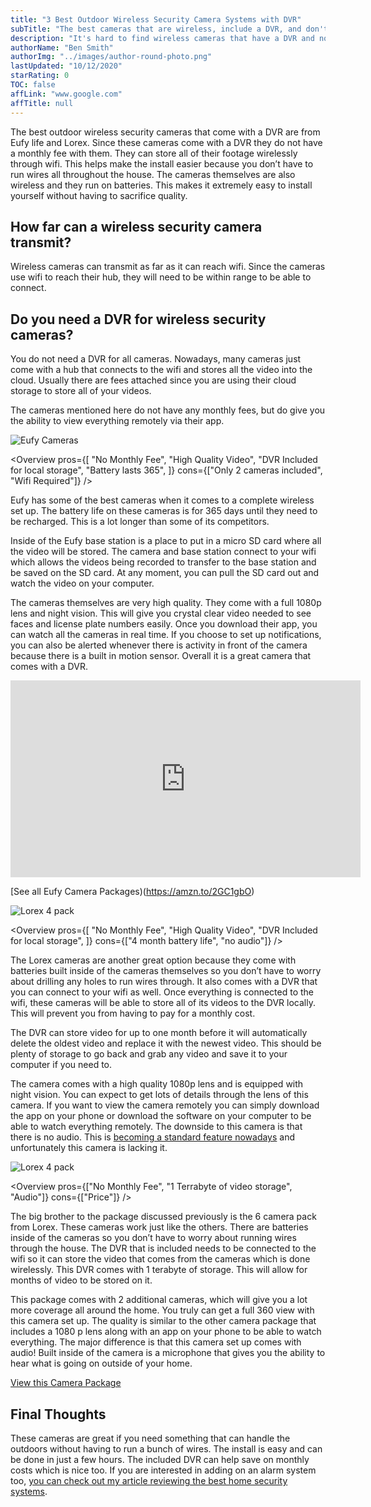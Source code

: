 ```yaml
---
title: "3 Best Outdoor Wireless Security Camera Systems with DVR"
subTitle: "The best cameras that are wireless, include a DVR, and don't have a monthly cost"
description: "It's hard to find wireless cameras that have a DVR and no monthly price. These cameras are my top picks to help people avoid a monthly cost and that are easy to install."
authorName: "Ben Smith"
authorImg: "../images/author-round-photo.png"
lastUpdated: "10/12/2020"
starRating: 0
TOC: false
affLink: "www.google.com"
affTitle: null
---
```



The best outdoor wireless security cameras that come with a DVR are from Eufy life and Lorex. Since these cameras come with a DVR they do not have a monthly fee with them. They can store all of their footage wirelessly through wifi. This helps make the install easier because you don’t have to run wires all throughout the house. The cameras themselves are also wireless and they run on batteries. This makes it extremely easy to install yourself without having to sacrifice quality.

## How far can a wireless security camera transmit?

Wireless cameras can transmit as far as it can reach wifi. Since the cameras use wifi to reach their hub, they will need to be within range to be able to connect.

## Do you need a DVR for wireless security cameras?

You do not need a DVR for all cameras. Nowadays, many cameras just come with a hub that connects to the wifi and stores all the video into the cloud. Usually there are fees attached since you are using their cloud storage to store all of your videos.

The cameras mentioned here do not have any monthly fees, but do give you the ability to view everything remotely via their app.

<StickyHeader title="Eufy Cameras" link="https://amzn.to/2GC1gbO" id="Eufy" />

![Eufy Cameras](../images/wireless-cameras/eufy-life.jpg)

<Overview
  pros={[
    "No Monthly Fee",
    "High Quality Video",
    "DVR Included for local storage",
    "Battery lasts 365",
  ]}
  cons={["Only 2 cameras included", "Wifi Required"]}
/>

Eufy has some of the best cameras when it comes to a complete wireless set up. The battery life on these cameras is for 365 days until they need to be recharged. This is a lot longer than some of its competitors.

Inside of the Eufy base station is a place to put in a micro SD card where all the video will be stored. The camera and base station connect to your wifi which allows the videos being recorded to transfer to the base station and be saved on the SD card. At any moment, you can pull the SD card out and watch the video on your computer.

The cameras themselves are very high quality. They come with a full 1080p lens and night vision. This will give you crystal clear video needed to see faces and license plate numbers easily. Once you download their app, you can watch all the cameras in real time. If you choose to set up notifications, you can also be alerted whenever there is activity in front of the camera because there is a built in motion sensor. Overall it is a great camera that comes with a DVR.

<iframe
  width="560"
  height="315"
  src="https://www.youtube.com/embed/qLLE0dRzMpM"
  frameborder="0"
  allow="accelerometer; autoplay; clipboard-write; encrypted-media; gyroscope; picture-in-picture"
  allowfullscreen
></iframe>

[See all Eufy Camera Packages)(https://amzn.to/2GC1gbO)

<StickyHeader
  title="Lorex Cameras (4 Pack)"
  link="https://amzn.to/3iQvxkk"
  id="Lorex-4"
/>

![Lorex 4 pack](../images/wireless-cameras/lorex-4.jpg)

<Overview
  pros={[
    "No Monthly Fee",
    "High Quality Video",
    "DVR Included for local storage",
  ]}
  cons={["4 month battery life", "no audio"]}
/>

The Lorex cameras are another great option because they come with batteries built inside of the cameras themselves so you don’t have to worry about drilling any holes to run wires through. It also comes with a DVR that you can connect to your wifi as well. Once everything is connected to the wifi, these cameras will be able to store all of its videos to the DVR locally. This will prevent you from having to pay for a monthly cost.

The DVR can store video for up to one month before it will automatically delete the oldest video and replace it with the newest video. This should be plenty of storage to go back and grab any video and save it to your computer if you need to.

The camera comes with a high quality 1080p lens and is equipped with night vision. You can expect to get lots of details through the lens of this camera. If you want to view the camera remotely you can simply download the app on your phone or download the software on your computer to be able to watch everything remotely. The downside to this camera is that there is no audio. This is [becoming a standard feature nowadays](/posts/best-battery-powered-security-cameras-for-outdoors) and unfortunately this camera is lacking it.

<StickyHeader
  title="Lorex Cameras (6 Pack)"
  link="https://amzn.to/3lBjl8X"
  id="Lorex-6"
/>

![Lorex 4 pack](../images/wireless-cameras/lorex-6.jpg)

<Overview
  pros={["No Monthly Fee", "1 Terrabyte of video storage", "Audio"]}
  cons={["Price"]}
/>

The big brother to the package discussed previously is the 6 camera pack from Lorex. These cameras work just like the others. There are batteries inside of the cameras so you don’t have to worry about running wires through the house. The DVR that is included needs to be connected to the wifi so it can store the video that comes from the cameras which is done wirelessly. This DVR comes with 1 terabyte of storage. This will allow for months of video to be stored on it.

This package comes with 2 additional cameras, which will give you a lot more coverage all around the home. You truly can get a full 360 view with this camera set up. The quality is similar to the other camera package that includes a 1080 p lens along with an app on your phone to be able to watch everything. The major difference is that this camera set up comes with audio! Built inside of the camera is a microphone that gives you the ability to hear what is going on outside of your home.

[View this Camera Package](https://amzn.to/3lBjl8X)

## Final Thoughts

These cameras are great if you need something that can handle the outdoors without having to run a bunch of wires. The install is easy and can be done in just a few hours. The included DVR can help save on monthly costs which is nice too. If you are interested in adding on an alarm system too, [you can check out my article reviewing the best home security systems](/posts/best-home-security-systems).
